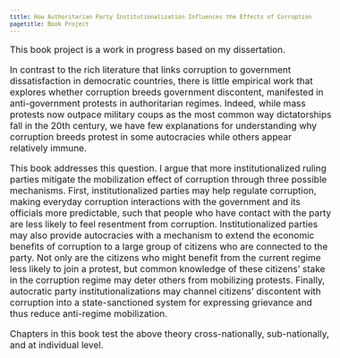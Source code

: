 ```yaml
---
title: How Authoritarian Party Institutionalization Influences the Effects of Corruption
pagetitle: Book Project
---
```

<style type="text/css">

body, td {
   font-size: 16px;
}
code.r{
  font-size: 12px;
}
pre {
  font-size: 12px
}
</style>

<link rel="stylesheet" href="styles.css" type="text/css">

This book project is a work in progress based on my dissertation. 

In contrast to the rich literature that links corruption to government dissatisfaction in democratic countries, there is little empirical work that explores whether corruption breeds government discontent, manifested in anti-government protests in authoritarian regimes. Indeed, while mass protests now outpace military coups as the most common way dictatorships fall in the 20th century, we have few explanations for understanding why corruption breeds protest in some autocracies while others appear relatively immune.

This book addresses this question. I argue that more institutionalized ruling parties mitigate the mobilization effect of corruption through three possible mechanisms. First, institutionalized parties may help regulate corruption, making everyday corruption interactions with the government and its officials more predictable, such that people who have contact with the party are less likely to feel resentment from corruption. Institutionalized parties may also provide autocracies with a mechanism to extend the economic benefits of corruption to a large group of citizens who are connected to the party. Not only are the citizens who might benefit from the current regime less likely to join a protest, but common knowledge of these citizens’ stake in the corruption regime may deter others from mobilizing protests. Finally, autocratic party institutionalizations may channel citizens’ discontent with corruption into a state-sanctioned system for expressing grievance and thus reduce anti-regime mobilization.


Chapters in this book test the above theory cross-nationally, sub-nationally, and at individual level. 



